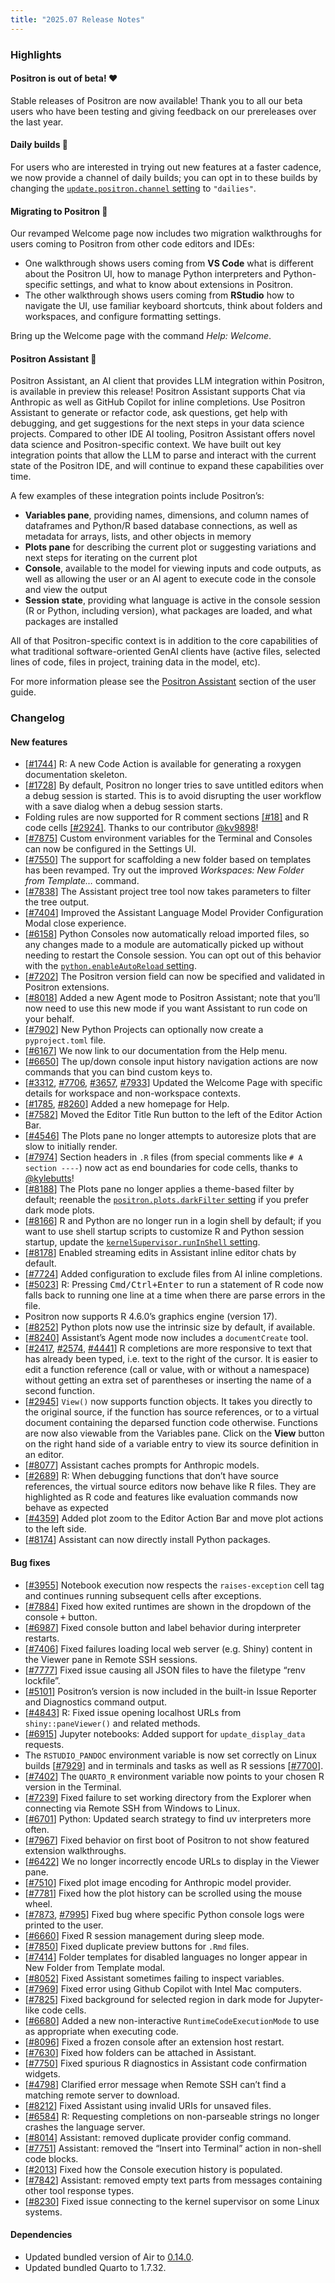 ```yaml
---
title: "2025.07 Release Notes"
---
```


### Highlights

#### Positron is out of beta! ❤️

Stable releases of Positron are now available! Thank you to all our beta users who have been testing and giving feedback on our prereleases over the last year. 

#### Daily builds 🪩

For users who are interested in trying out new features at a faster cadence, we now provide a channel of daily builds; you can opt in to these builds by changing the [`update.positron.channel` setting](positron://settings/update.positron.channel) to `"dailies"`. 

#### Migrating to Positron 💫

Our revamped Welcome page now includes two migration walkthroughs for users coming to Positron from other code editors and IDEs:

- One walkthrough shows users coming from **VS Code** what is different about the Positron UI, how to manage Python interpreters and Python-specific settings, and what to know about extensions in Positron.
- The other walkthrough shows users coming from **RStudio** how to navigate the UI, use familiar keyboard shortcuts, think about folders and workspaces, and configure formatting settings.

Bring up the Welcome page with the command _Help: Welcome_.

#### Positron Assistant 🤖

Positron Assistant, an AI client that provides LLM integration within Positron, is available in preview this release! Positron Assistant supports Chat via Anthropic as well as GitHub Copilot for inline completions. Use Positron Assistant to generate or refactor code, ask questions, get help with debugging, and get suggestions for the next steps in your data science projects. Compared to other IDE AI tooling, Positron Assistant offers novel data science and Positron-specific context. We have built out key integration points that allow the LLM to parse and interact with the current state of the Positron IDE, and will continue to expand these capabilities over time.

A few examples of these integration points include Positron’s:

- **Variables pane**, providing names, dimensions, and column names of dataframes and Python/R based database connections, as well as metadata for arrays, lists, and other objects in memory
- **Plots pane** for describing the current plot or suggesting variations and next steps for iterating on the current plot
- **Console**, available to the model for viewing inputs and code outputs, as well as allowing the user or an AI agent to execute code in the console and view the output
- **Session state**, providing what language is active in the console session (R or Python, including version), what packages are loaded, and what packages are installed

All of that Positron-specific context is in addition to the core capabilities of what traditional software-oriented GenAI clients have (active files, selected lines of code, files in project, training data in the model, etc).

For more information please see the [Positron Assistant](https://positron.posit.co/assistant.html) section of the user guide.

<div id="checkbox"></div>

### Changelog

#### New features

- [[#1744](https://github.com/posit-dev/positron/issues/1744)] R: A new Code Action is available for generating a roxygen documentation skeleton.
- [[#1728](https://github.com/posit-dev/positron/issues/1728)] By default, Positron no longer tries to save untitled editors when a debug session is started. This is to avoid disrupting the user workflow with a save dialog when a debug session starts.
- Folding rules are now supported for R comment sections [[#18]](https://github.com/posit-dev/positron/issues/18) and R code cells [[#2924]](https://github.com/posit-dev/positron/issues/2924). Thanks to our contributor [@kv9898](https://github.com/kv9898)!
- [[#7875](https://github.com/posit-dev/positron/issues/7875)] Custom environment variables for the Terminal and Consoles can now be configured in the Settings UI.
- [[#7550](https://github.com/posit-dev/positron/issues/7550)] The support for scaffolding a new folder based on templates has been revamped. Try out the improved _Workspaces: New Folder from Template..._ command.
- [[#7838](https://github.com/posit-dev/positron/issues/7838)] The Assistant project tree tool now takes parameters to filter the tree output.
- [[#7404](https://github.com/posit-dev/positron/issues/7404)] Improved the Assistant Language Model Provider Configuration Modal close experience.
- [[#6158](https://github.com/posit-dev/positron/issues/6158)] Python Consoles now automatically reload imported files, so any changes made to a module are automatically picked up without needing to restart the Console session. You can opt out of this behavior with the [`python.enableAutoReload` setting](positron://settings/python.enableAutoReload).
- [[#7202](https://github.com/posit-dev/positron/issues/7202)] The Positron version field can now be specified and validated in Positron extensions.
- [[#8018](https://github.com/posit-dev/positron/issues/8018)] Added a new Agent mode to Positron Assistant; note that you'll now need to use this new mode if you want Assistant to run code on your behalf.
- [[#7902](https://github.com/posit-dev/positron/issues/7902)] New Python Projects can optionally now create a `pyproject.toml` file.
- [[#6167](https://github.com/posit-dev/positron/issues/6167)] We now link to our documentation from the Help menu.
- [[#6650](https://github.com/posit-dev/positron/issues/6650)] The up/down console input history navigation actions are now commands that you can bind custom keys to.
- [[#3312](https://github.com/posit-dev/positron/issues/3312), [#7706](https://github.com/posit-dev/positron/issues/7706), [#3657](https://github.com/posit-dev/positron/issues/3657), [#7933](https://github.com/posit-dev/positron/issues/7933)] Updated the Welcome Page with specific details for workspace and non-workspace contexts.
- [[#1785](https://github.com/posit-dev/positron/issues/1785), [#8260](https://github.com/posit-dev/positron/issues/8260)] Added a new homepage for Help.
- [[#7582](https://github.com/posit-dev/positron/issues/7582)] Moved the Editor Title Run button to the left of the Editor Action Bar. 
- [[#4546](https://github.com/posit-dev/positron/issues/4546)] The Plots pane no longer attempts to autoresize plots that are slow to initially render. 
- [[#7974](https://github.com/posit-dev/positron/issues/7974)] Section headers in `.R` files (from special comments like `# A section ----`) now act as end boundaries for code cells, thanks to [@kylebutts](https://github.com/kylebutts)!
- [[#8188](https://github.com/posit-dev/positron/issues/8188)] The Plots pane no longer applies a theme-based filter by default; reenable the [`positron.plots.darkFilter` setting](positron://settings/positron.plots.darkFilter) if you prefer dark mode plots.
- [[#8166](https://github.com/posit-dev/positron/issues/8166)] R and Python are no longer run in a login shell by default; if you want to use shell startup scripts to customize R and Python session startup, update the [`kernelSupervisor.runInShell` setting](positron://settings/kernelSupervisor.runInShell). 
- [[#8178](https://github.com/posit-dev/positron/issues/8178)] Enabled streaming edits in Assistant inline editor chats by default.
- [[#7724](https://github.com/posit-dev/positron/issues/7724)] Added configuration to exclude files from AI inline completions.
- [[#5023](https://github.com/posit-dev/positron/issues/5023)] R: Pressing <kbd>Cmd/Ctrl+Enter</kbd> to run a statement of R code now falls back to running one line at a time when there are parse errors in the file.
- Positron now supports R 4.6.0's graphics engine (version 17).
- [[#8252](https://github.com/posit-dev/positron/issues/8252)] Python plots now use the intrinsic size by default, if available.
- [[#8240](https://github.com/posit-dev/positron/issues/8240)] Assistant's Agent mode now includes a `documentCreate` tool.
- [[#2417](https://github.com/posit-dev/positron/issues/2417), [#2574](https://github.com/posit-dev/positron/issues/2574), [#4441](https://github.com/posit-dev/positron/issues/4441)] R completions are more responsive to text that has already been typed, i.e. text to the right of the cursor. It is easier to edit a function reference (call or value, with or without a namespace) without getting an extra set of parentheses or inserting the name of a second function.
- [[#2945](https://github.com/posit-dev/positron/issues/2945)] `View()` now supports function objects. It takes you directly to the original source, if the function has source references, or to a virtual document containing the deparsed function code otherwise. Functions are now also viewable from the Variables pane. Click on the **View** button on the right hand side of a variable entry to view its source definition in an editor.
- [[#8077](https://github.com/posit-dev/positron/issues/8077)] Assistant caches prompts for Anthropic models.
- [[#2689](https://github.com/posit-dev/positron/issues/2689)] R: When debugging functions that don't have source references, the virtual source editors now behave like R files. They are highlighted as R code and features like evaluation commands now behave as expected
- [[#4359](https://github.com/posit-dev/positron/issues/4359)] Added plot zoom to the Editor Action Bar and move plot actions to the left side.
- [[#8174](https://github.com/posit-dev/positron/issues/8174)] Assistant can now directly install Python packages.

#### Bug fixes

- [[#3955](https://github.com/posit-dev/positron/issues/3955)] Notebook execution now respects the `raises-exception` cell tag and continues running subsequent cells after exceptions.
- [[#7884](https://github.com/posit-dev/positron/issues/7884)] Fixed how exited runtimes are shown in the dropdown of the console <kbd>+</kbd> button.
- [[#6987](https://github.com/posit-dev/positron/issues/6987)] Fixed console button and label behavior during interpreter restarts.
- [[#7406](https://github.com/posit-dev/positron/issues/7406)] Fixed failures loading local web server (e.g. Shiny) content in the Viewer pane in Remote SSH sessions.
- [[#7777](https://github.com/posit-dev/positron/issues/7777)] Fixed issue causing all JSON files to have the filetype "renv lockfile".
- [[#5101](https://github.com/posit-dev/positron/issues/5101)] Positron's version is now included in the built-in Issue Reporter and Diagnostics command output.
- [[#4843](https://github.com/posit-dev/positron/issues/4843)] R: Fixed issue opening localhost URLs from `shiny::paneViewer()` and related methods. 
- [[#6915](https://github.com/posit-dev/positron/issues/6915)] Jupyter notebooks: Added support for `update_display_data` requests.
- The `RSTUDIO_PANDOC` environment variable is now set correctly on Linux builds [[#7929](https://github.com/posit-dev/positron/issues/7929)] and in terminals and tasks as well as R sessions [[#7700](https://github.com/posit-dev/positron/issues/7700)].
- [[#7402](https://github.com/posit-dev/positron/issues/7402)] The `QUARTO_R` environment variable now points to your chosen R version in the Terminal.
- [[#7239](https://github.com/posit-dev/positron/issues/7239)] Fixed failure to set working directory from the Explorer when connecting via Remote SSH from Windows to Linux.
- [[#6701](https://github.com/posit-dev/positron/issues/6701)] Python: Updated search strategy to find uv interpreters more often.
- [[#7967](https://github.com/posit-dev/positron/issues/7967)] Fixed behavior on first boot of Positron to not show featured extension walkthroughs.
- [[#6422](https://github.com/posit-dev/positron/issues/6422)] We no longer incorrectly encode URLs to display in the Viewer pane.
- [[#7510](https://github.com/posit-dev/positron/issues/7510)] Fixed plot image encoding for Anthropic model provider.
- [[#7781](https://github.com/posit-dev/positron/issues/7781)] Fixed how the plot history can be scrolled using the mouse wheel.
- [[#7873](https://github.com/posit-dev/positron/issues/7873), [#7995](https://github.com/posit-dev/positron/issues/7995)] Fixed bug where specific Python console logs were printed to the user.
- [[#6660](https://github.com/posit-dev/positron/issues/6660)] Fixed R session management during sleep mode.
- [[#7850](https://github.com/posit-dev/positron/issues/7850)] Fixed duplicate preview buttons for `.Rmd` files.
- [[#7414](https://github.com/posit-dev/positron/issues/7414)] Folder templates for disabled languages no longer appear in New Folder from Template modal.
- [[#8052](https://github.com/posit-dev/positron/issues/8052)] Fixed Assistant sometimes failing to inspect variables.
- [[#7969](https://github.com/posit-dev/positron/issues/7969)] Fixed error using Github Copilot with Intel Mac computers.
- [[#7825](https://github.com/posit-dev/positron/issues/7825)] Fixed background for selected region in dark mode for Jupyter-like code cells.
- [[#6680](https://github.com/posit-dev/positron/issues/6680)] Added a new non-interactive `RuntimeCodeExecutionMode` to use as appropriate when executing code.
- [[#8096](https://github.com/posit-dev/positron/issues/8096)] Fixed a frozen console after an extension host restart.
- [[#7630](https://github.com/posit-dev/positron/issues/7630)] Fixed how folders can be attached in Assistant.
- [[#7750](https://github.com/posit-dev/positron/issues/7750)] Fixed spurious R diagnostics in Assistant code confirmation widgets.
- [[#4798](https://github.com/posit-dev/positron/issues/4798)] Clarified error message when Remote SSH can't find a matching remote server to download.
- [[#8212](https://github.com/posit-dev/positron/issues/8212)] Fixed Assistant using invalid URIs for unsaved files.
- [[#6584](https://github.com/posit-dev/positron/issues/6584)] R: Requesting completions on non-parseable strings no longer crashes the language server.
- [[#8014](https://github.com/posit-dev/positron/issues/8014)] Assistant: removed duplicate provider config command.
- [[#7751](https://github.com/posit-dev/positron/issues/7751)] Assistant: removed the "Insert into Terminal" action in non-shell code blocks.
- [[#2013](https://github.com/posit-dev/positron/issues/2013)] Fixed how the Console execution history is populated.
- [[#7842](https://github.com/posit-dev/positron/issues/7842)] Assistant: removed empty text parts from messages containing other tool response types.
- [[#8230](https://github.com/posit-dev/positron/issues/8230)] Fixed issue connecting to the kernel supervisor on some Linux systems.

#### Dependencies

- Updated bundled version of Air to [0.14.0](https://github.com/posit-dev/air/blob/main/editors/code/CHANGELOG.md#0140).
- Updated bundled Quarto to 1.7.32.
